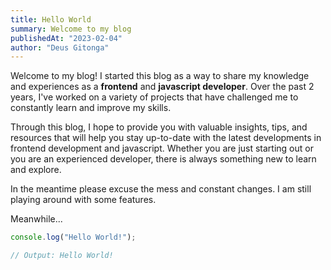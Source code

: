 ```yaml
---
title: Hello World
summary: Welcome to my blog
publishedAt: "2023-02-04"
author: "Deus Gitonga"
---
```


Welcome to my blog! I started this blog as a way to share my knowledge and experiences as a **frontend** and **javascript developer**. Over the past 2 years, I've worked on a variety of projects that have challenged me to constantly learn and improve my skills. 

Through this blog, I hope to provide you with valuable insights, tips, and resources that will help you stay up-to-date with the latest developments in frontend development and javascript. Whether you are just starting out or you are an experienced developer, there is always something new to learn and explore.

In the meantime please excuse the mess and constant changes. I am still playing around with some features.

Meanwhile...

```js title="console" {3} showLineNumbers
console.log("Hello World!");

// Output: Hello World!
```